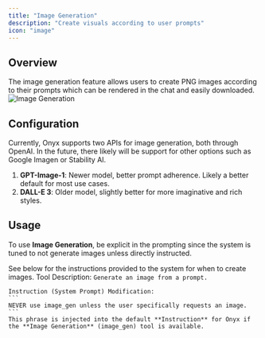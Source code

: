 ```yaml
---
title: "Image Generation"
description: "Create visuals according to user prompts"
icon: "image"
---
```


## Overview
The image generation feature allows users to create PNG images according to their prompts which can be rendered in the chat and easily downloaded.
<img className="rounded-image" src="/assets/overview/core_features/image_generation.png" alt="Image Generation"/>

## Configuration
Currently, Onyx supports two APIs for image generation, both through OpenAI. In the future, there likely will be support for other options such as Google Imagen or Stability AI.
1. **GPT-Image-1**: Newer model, better prompt adherence. Likely a better default for most use cases.
2. **DALL-E 3**: Older model, slightly better for more imaginative and rich styles.

## Usage
To use **Image Generation**, be explicit in the prompting since the system is tuned to not generate images unless directly instructed.

See below for the instructions provided to the system for when to create images.
<Accordion title="Image Generation Instruction">
    Tool Description:
    ```
    Generate an image from a prompt.
    ```

    Instruction (System Prompt) Modification:
    ```
    NEVER use image_gen unless the user specifically requests an image.
    ```
    This phrase is injected into the default **Instruction** for Onyx if the **Image Generation** (image_gen) tool is available.
</Accordion>